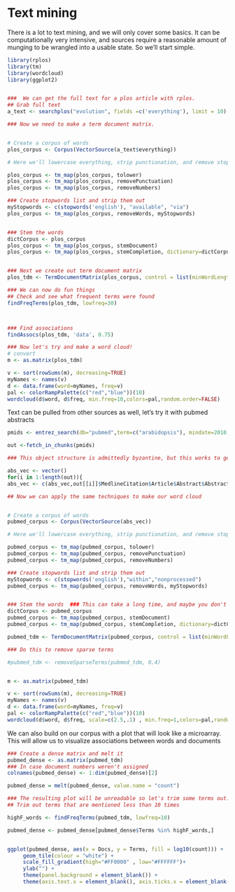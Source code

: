 Text mining
========================================================
There is a lot to text mining, and we will only cover some basics.  It can be computationally very intensive, and sources require a reasonable amount of munging to be wrangled into a usable state.  So we'll start simple.

```r
library(rplos)
library(tm)
library(wordcloud)
library(ggplot2)


###  We can get the full text for a plos article with rplos.
## Grab full text
a_text <- searchplos("evolution", fields =c('everything'), limit = 10)

### Now we need to make a term document matrix.


# Create a corpus of words
plos_corpus <- Corpus(VectorSource(a_text$everything))

# Here we'll lowercase everything, strip punctionation, and remove stop words

plos_corpus <- tm_map(plos_corpus, tolower)
plos_corpus <- tm_map(plos_corpus, removePunctuation)
plos_corpus <- tm_map(plos_corpus, removeNumbers)

### Create stopwords list and strip them out
myStopwords <- c(stopwords('english'), "available", "via")
plos_corpus <- tm_map(plos_corpus, removeWords, myStopwords)


### Stem the words
dictCorpus <- plos_corpus
plos_corpus <- tm_map(plos_corpus, stemDocument)
plos_corpus <- tm_map(plos_corpus, stemCompletion, dictionary=dictCorpus)


### Next we create out term document matrix
plos_tdm <- TermDocumentMatrix(plos_corpus, control = list(minWordLength = 2))

### We can now do fun things
## Check and see what frequent terms were found
findFreqTerms(plos_tdm, lowfreq=30)



### Find associations
findAssocs(plos_tdm, 'data', 0.75)

### Now let's try and make a word cloud!
# convert
m <- as.matrix(plos_tdm)

v <- sort(rowSums(m), decreasing=TRUE)
myNames <- names(v)
d <- data.frame(word=myNames, freq=v)
pal <- colorRampPalette(c("red","blue"))(10)
wordcloud(d$word, d$freq, min.freq=10,colors=pal,random.order=FALSE)

```

Text can be pulled from other sources as well, let's try it with pubmed abstracts

```r
pmids <- entrez_search(db="pubmed",term=c("arabidopsis"), mindate=2010, maxdate=2012, retmax=50)$ids

out <-fetch_in_chunks(pmids)

### This object structure is admittedly byzantine, but this works to get all the abstracts out

abs_vec <- vector()
for(i in 1:length(out)){
abs_vec <- c(abs_vec,out[[i]]$MedlineCitation$Article$Abstract$AbstractText)}

## Now we can apply the same techniques to make our word cloud


# Create a corpus of words
pubmed_corpus <- Corpus(VectorSource(abs_vec))

# Here we'll lowercase everything, strip punctionation, and remove stop words

pubmed_corpus <- tm_map(pubmed_corpus, tolower)
pubmed_corpus <- tm_map(pubmed_corpus, removePunctuation)
pubmed_corpus <- tm_map(pubmed_corpus, removeNumbers)

### Create stopwords list and strip them out
myStopwords <- c(stopwords('english'),"within","nonprocessed")
pubmed_corpus <- tm_map(pubmed_corpus, removeWords, myStopwords)


### Stem the words  ### This can take a long time, and maybe you don't want to do it
dictCorpus <- pubmed_corpus
pubmed_corpus <- tm_map(pubmed_corpus, stemDocument)
pubmed_corpus <- tm_map(pubmed_corpus, stemCompletion, dictionary=dictCorpus)

pubmed_tdm <- TermDocumentMatrix(pubmed_corpus, control = list(minWordLength = 3))

### Do this to remove sparse terms

#pubmed_tdm <- removeSparseTerms(pubmed_tdm, 0.4)


m <- as.matrix(pubmed_tdm)

v <- sort(rowSums(m), decreasing=TRUE)
myNames <- names(v)
d <- data.frame(word=myNames, freq=v)
pal <- colorRampPalette(c("red","blue"))(10)
wordcloud(d$word, d$freq, scale=c(2.5,.1) , min.freq=1,colors=pal,random.order=FALSE)


```


We can also build on our corpus with a plot that will look like a microarray. This will allow us to visualize associations between words and documents

```r
### Create a dense matrix and melt it
pubmed_dense <- as.matrix(pubmed_tdm)
### In case document numbers weren't assigned
colnames(pubmed_dense) <- 1:dim(pubmed_dense)[2]

pubmed_dense = melt(pubmed_dense, value.name = "count")

### The resulting plot will be unreadable so let's trim some terms out.
## Trim out terms that are mentioned less than 10 times

highF_words <- findFreqTerms(pubmed_tdm, lowfreq=10)

pubmed_dense <- pubmed_dense[pubmed_dense$Terms %in% highF_words,]


ggplot(pubmed_dense, aes(x = Docs, y = Terms, fill = log10(count))) +
     geom_tile(colour = "white") +
     scale_fill_gradient(high="#FF0000" , low="#FFFFFF")+
     ylab("") +
     theme(panel.background = element_blank()) +
     theme(axis.text.x = element_blank(), axis.ticks.x = element_blank())

```

